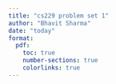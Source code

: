 ```yaml
---
title: "cs229 problem set 1"
author: "Bhavit Sharma"
date: "today"
format:
  pdf:
    toc: true
    number-sections: true
    colorlinks: true
---
```

